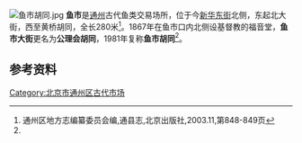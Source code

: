 {{Coord|39.908136|116.661551|display=title|type:landmark}}
[[File:鱼市胡同.jpg|thumb]]
'''鱼市'''是[[通州_(北京)|通州]]古代鱼类交易场所，位于今[[新华东街|新华东街]]北侧，东起北大街，西至黄桥胡同，全长280米<ref name="通县志">通州区地方志编纂委员会编,通县志,北京出版社,2003.11,第848-849页</ref>。1867年在鱼市口内北侧设基督教的福音堂，'''鱼市大街'''更名为'''公理会胡同'''，1981年复称'''鱼市胡同'''<ref name="通县志" />。

{{通州城池圖}}

==参考资料==
{{reflist}}

[[Category:北京市通州区古代市场|Category:北京市通州区古代市场]]